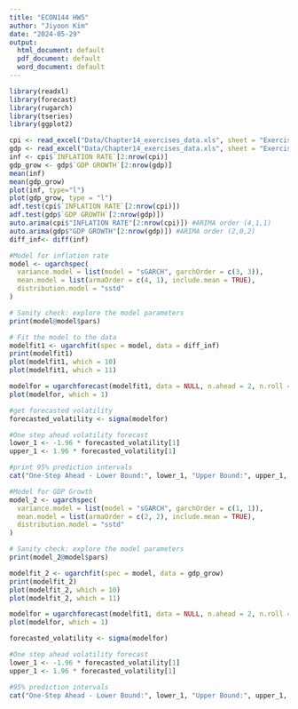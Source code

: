 ```yaml
---
title: "ECON144 HW5"
author: "Jiyoon Kim"
date: "2024-05-29"
output:
  html_document: default
  pdf_document: default
  word_document: default
---
```


```r
library(readxl)
library(forecast)
library(rugarch)
library(tseries)
library(ggplot2)
```

```r
cpi <- read_excel("Data/Chapter14_exercises_data.xls", sheet = "Exercise 5a")
gdp <- read_excel("Data/Chapter14_exercises_data.xls", sheet = "Exercise 5b")
inf <- cpi$`INFLATION RATE`[2:nrow(cpi)]
gdp_grow <- gdp$`GDP GROWTH`[2:nrow(gdp)]
mean(inf)
mean(gdp_grow)
plot(inf, type="l")
plot(gdp_grow, type = "l")
adf.test(cpi$`INFLATION RATE`[2:nrow(cpi)])
adf.test(gdp$`GDP GROWTH`[2:nrow(gdp)])
auto.arima(cpi$"INFLATION RATE"[2:nrow(cpi)]) #ARIMA order (4,1,1)
auto.arima(gdp$"GDP GROWTH"[2:nrow(gdp)]) #ARIMA order (2,0,2)
diff_inf<- diff(inf)
```


```r
#Model for inflation rate
model <- ugarchspec(
  variance.model = list(model = "sGARCH", garchOrder = c(3, 3)),
  mean.model = list(armaOrder = c(4, 1), include.mean = TRUE),
  distribution.model = "sstd"
)

# Sanity check: explore the model parameters
print(model@model$pars)

# Fit the model to the data
modelfit1 <- ugarchfit(spec = model, data = diff_inf)
print(modelfit1)
plot(modelfit1, which = 10)
plot(modelfit1, which = 11)

modelfor = ugarchforecast(modelfit1, data = NULL, n.ahead = 2, n.roll = 0, out.sample = 0)
plot(modelfor, which = 1)

#get forecasted volatility
forecasted_volatility <- sigma(modelfor)

#One step ahead volatility forecast
lower_1 <- -1.96 * forecasted_volatility[1]
upper_1 <- 1.96 * forecasted_volatility[1]

#print 95% prediction intervals
cat("One-Step Ahead - Lower Bound:", lower_1, "Upper Bound:", upper_1, "\n")

#Model for GDP Growth
model_2 <- ugarchspec(
  variance.model = list(model = "sGARCH", garchOrder = c(1, 1)),
  mean.model = list(armaOrder = c(2, 2), include.mean = TRUE),
  distribution.model = "sstd"
)

# Sanity check: explore the model parameters
print(model_2@model$pars)

modelfit_2 <- ugarchfit(spec = model, data = gdp_grow)
print(modelfit_2)
plot(modelfit_2, which = 10)
plot(modelfit_2, which = 11)

modelfor = ugarchforecast(modelfit1, data = NULL, n.ahead = 2, n.roll = 0, out.sample = 0)
plot(modelfor, which = 1)

forecasted_volatility <- sigma(modelfor)

#One step ahead volatility forecast
lower_1 <- -1.96 * forecasted_volatility[1]
upper_1 <- 1.96 * forecasted_volatility[1]

#95% prediction intervals
cat("One-Step Ahead - Lower Bound:", lower_1, "Upper Bound:", upper_1, "\n")
```


